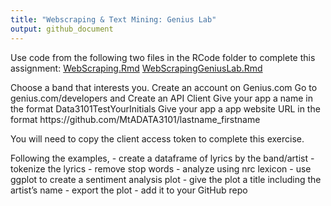 ```yaml
---
title: "Webscraping & Text Mining: Genius Lab"
output: github_document
---
```


Use code from the following two files in the RCode folder to complete this assignment:
[WebScraping.Rmd](https://github.com/MtADATA3101/Course_Documents/blob/main/RCode/2023webscraping.Rmd)
[WebScrapingGeniusLab.Rmd](https://github.com/MtADATA3101/Course_Documents/blob/main/RCode/WebScrapingGeniusLab.Rmd)

Choose a band that interests you.
Create an account on Genius.com
Go to genius.com/developers and Create an API Client
Give your app a name in the format Data3101TestYourInitials
Give your app a app website URL in the format https://github.com/MtADATA3101/lastname_firstname 

You will need to copy the client access token to complete this exercise.

Following the examples,
- create a dataframe of lyrics by the band/artist
- tokenize the lyrics
- remove stop words
- analyze using nrc lexicon
- use ggplot to create a sentiment analysis plot
- give the plot a title including the artist's name
- export the plot
- add it to your GitHub repo

